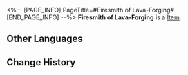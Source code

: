 <%-- [PAGE_INFO]
PageTitle=#Firesmith of Lava-Forging#
[END_PAGE_INFO] --%>
{{Item Infobox
|id          = 81071
|image       = Item Firesmith of Lava-Forging.png
|type        = 
|invCategory = 
|rarity      = 2
|effect      = 
|description = 
}}
'''Firesmith of Lava-Forging''' is a [[Item]].

==Other Languages==
{{Other Languages
|en   = Firesmith of Lava-Forging
|zhs  = 熔岩锻铸的火匠
|zht  = 熔岩鍛鑄的火匠
|ja   = 溶岩で鍛造する火匠
|ko   = 용암 단조의 화장(火匠)
|es   = Forjador de lava
|fr   = Lave de Forgefeu
|ru   = Кузнец огня и лавы
|th   = Firesmith of Lava-Forging
|vi   = Thợ Rèn Lửa Dung Nham
|de   = Feuerschmied der Lavaglut
|id   = Firesmith of Lava-Forging
|pt   = Artesão de Fogo da Forja de Lava
}}

==Change History==
{{Change History|1.0}}